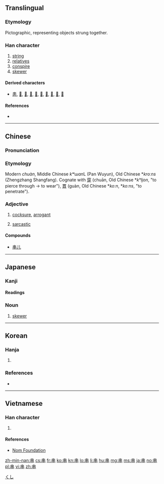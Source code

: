 ==Translingual==

===Etymology===
Pictographic, representing objects strung together.

===Han character===
{{Han char|rn=2|rad=丨|as=06|sn=7|four=50006|canj=LL|ids=⿻丨吕}}

# [[string]]
# [[relatives]]
# [[conspire]]
# [[skewer]]

====Derived characters====
* [[患]], [[𠁷]], [[𠁸]], [[𠁺]], [[𠁻]], [[𠳡]], [[𢈢]], [[𫡌]], [[𫡍]], [[𫡎]]

====References====
* {{Han ref|kx=0080.020|dkj=00080|dj=0162.030|hdz=10030.020|uh=4E32|ud=20018|bh=A6EA|bd=42730}}

----

==Chinese==
{{zh-forms}}

===Pronunciation===
{{zh-pron
|m=chuàn
|c=cyun3,gwaan3
|mc=y
|oc=y
|ma=Zh-chuàn.ogg
|cat=n,v
}}

===Etymology===
Modern ''chuàn'', Middle Chinese ''kʷɯan''L (Pan Wuyun), Old Chinese *''kroːns'' (Zhengzhang Shangfang). Cognate with [[穿]] (chuān, Old Chinese *''kʰljon'', "to pierce through → to wear"), [[貫]] (guàn, Old Chinese *''koːn'', *''koːns'', "to penetrate"). 

===Adjective===
{{zh-adj|ts}}

# {{context|slang|lang=yue}} [[cocksure]], [[arrogant]]
# {{context|slang|lang=yue}} [[sarcastic]]

====Compounds====
* [[串儿]]

----

==Japanese==

===Kanji===
{{ja-kanji|grade=7|rs=丨06}}

====Readings====
{{ja-readings
|goon=[[けん]] (ken), [[せん]] (sen)
|kanon=[[かん]] (kan), [[せん]] (sen)
|kun=[[くし]] (kushi), [[つらぬく]] (串く, tsuranuku)
}}

{{ja-kanjitab|くし|yomi=k}}

===Noun===
{{ja-noun|くし}}

# [[skewer]]

[[Category:ja:Cooking|くし]]

----

==Korean==

===Hanja===
{{ko-hanja|hangeul=[[곶]], [[관]], [[천]], [[찬]]|rv=got, gwan, cheon, chan|mr=kot, kwan, ch'ŏn, ch'an|eumhun=[[땅 이름]], [[꿸]], [[꿰미]], [[꼬챙이]]|ehrv=ttang ireum, kkwel, kkwemi, kkochaengi|ehmr=ttang irǔm, kkwel, kkwemi,, kkoch'aengi|ehy=}}

# {{defn|lang=ko|sort=丨06}}

===References===
* {{Hanja ref|nav=8116}}

----

==Vietnamese==

===Han character===
{{vi-hantu|[[xuyến]], [[quán]], [[xiên]], [[xuyên]]|rs=丨06}}

# {{defn|lang=vi|sort=丨06}}

====References====
*[http://nomfoundation.org/common/nom_details.php?codepoint=4e32 Nom Foundation]

[[zh-min-nan:串]]
[[cs:串]]
[[fr:串]]
[[ko:串]]
[[kn:串]]
[[lo:串]]
[[li:串]]
[[hu:串]]
[[mg:串]]
[[ms:串]]
[[ja:串]]
[[no:串]]
[[pl:串]]
[[vi:串]]
[[zh:串]]